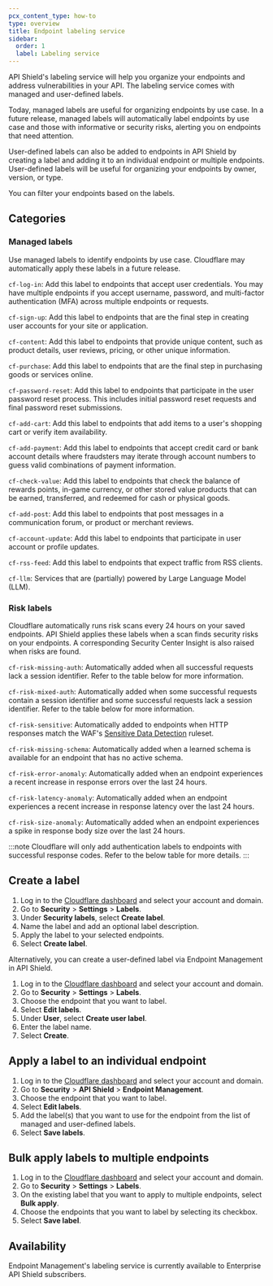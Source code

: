 ```yaml
---
pcx_content_type: how-to
type: overview
title: Endpoint labeling service
sidebar:
  order: 1
  label: Labeling service
---
```



API Shield's labeling service will help you organize your endpoints and address vulnerabilities in your API. The labeling service comes with managed and user-defined labels.

Today, managed labels are useful for organizing endpoints by use case. In a future release, managed labels will automatically label endpoints by use case and those with informative or security risks, alerting you on endpoints that need attention.

User-defined labels can also be added to endpoints in API Shield by creating a label and adding it to an individual endpoint or multiple endpoints. User-defined labels will be useful for organizing your endpoints by owner, version, or type.

You can filter your endpoints based on the labels.

## Categories

### Managed labels

Use managed labels to identify endpoints by use case. Cloudflare may automatically apply these labels in a future release.

`cf-log-in`: Add this label to endpoints that accept user credentials. You may have multiple endpoints if you accept username, password, and multi-factor authentication (MFA) across multiple endpoints or requests.

`cf-sign-up`: Add this label to endpoints that are the final step in creating user accounts for your site or application.

`cf-content`: Add this label to endpoints that provide unique content, such as product details, user reviews, pricing, or other unique information.

`cf-purchase`: Add this label to endpoints that are the final step in purchasing goods or services online.

`cf-password-reset`: Add this label to endpoints that participate in the user password reset process. This includes initial password reset requests and final password reset submissions.

`cf-add-cart`: Add this label to endpoints that add items to a user's shopping cart or verify item availability.

`cf-add-payment`: Add this label to endpoints that accept credit card or bank account details where fraudsters may iterate through account numbers to guess valid combinations of payment information.

`cf-check-value`: Add this label to endpoints that check the balance of rewards points, in-game currency, or other stored value products that can be earned, transferred, and redeemed for cash or physical goods.

`cf-add-post`: Add this label to endpoints that post messages in a communication forum, or product or merchant reviews.

`cf-account-update`: Add this label to endpoints that participate in user account or profile updates.

`cf-rss-feed`: Add this label to endpoints that expect traffic from RSS clients.

`cf-llm`: Services that are (partially) powered by Large Language Model (LLM).

### Risk labels

Cloudflare automatically runs risk scans every 24 hours on your saved endpoints. API Shield applies these labels when a scan finds security risks on your endpoints. A corresponding Security Center Insight is also raised when risks are found.

`cf-risk-missing-auth`: Automatically added when all successful requests lack a session identifier. Refer to the table below for more information.

`cf-risk-mixed-auth`: Automatically added when some successful requests contain a session identifier and some successful requests lack a session identifier. Refer to the table below for more information.

`cf-risk-sensitive`: Automatically added to endpoints when HTTP responses match the WAF's [Sensitive Data Detection](/api-shield/management-and-monitoring/#sensitive-data-detection) ruleset.

`cf-risk-missing-schema`: Automatically added when a learned schema is available for an endpoint that has no active schema.

`cf-risk-error-anomaly`: Automatically added when an endpoint experiences a recent increase in response errors over the last 24 hours.

`cf-risk-latency-anomaly`: Automatically added when an endpoint experiences a recent increase in response latency over the last 24 hours.

`cf-risk-size-anomaly`: Automatically added when an endpoint experiences a spike in response body size over the last 24 hours.

:::note
Cloudflare will only add authentication labels to endpoints with successful response codes. Refer to the below table for more details.
:::

<Render file="label-methodology" />

## Create a label

1. Log in to the [Cloudflare dashboard](https://dash.cloudflare.com/) and select your account and domain.
2. Go to **Security** > **Settings** > **Labels**.
3. Under **Security labels**, select **Create label**.
4. Name the label and add an optional label description.
5. Apply the label to your selected endpoints.
6. Select **Create label**.

Alternatively, you can create a user-defined label via Endpoint Management in API Shield.

1. Log in to the [Cloudflare dashboard](https://dash.cloudflare.com/) and select your account and domain.
2. Go to **Security** > **Settings** > **Labels**.
3. Choose the endpoint that you want to label.
4. Select **Edit labels**.
5. Under **User**, select **Create user label**.
6. Enter the label name.
7. Select **Create**.

## Apply a label to an individual endpoint

1. Log in to the [Cloudflare dashboard](https://dash.cloudflare.com/) and select your account and domain.
2. Go to **Security** > **API Shield** > **Endpoint Management**.
3. Choose the endpoint that you want to label.
4. Select **Edit labels**.
5. Add the label(s) that you want to use for the endpoint from the list of managed and user-defined labels.
6. Select **Save labels**.

## Bulk apply labels to multiple endpoints

1. Log in to the [Cloudflare dashboard](https://dash.cloudflare.com/) and select your account and domain.
2. Go to **Security** > **Settings** > **Labels**.
3. On the existing label that you want to apply to multiple endpoints, select **Bulk apply**.
4. Choose the endpoints that you want to label by selecting its checkbox.
5. Select **Save label**.

## Availability

Endpoint Management's labeling service is currently available to Enterprise API Shield subscribers.
